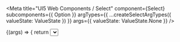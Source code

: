 
<Meta
  title="UI5 Web Components / Select"
  component={Select}
  subcomponents={{ Option }}
  argTypes={{
    ...createSelectArgTypes({ valueState: ValueState })
  }}
  args={{
    valueState: ValueState.None
  }}
/>

<DocsHeader />

<Canvas>
  <Story name="Default">
    {(args) => {
      return <Select {...args} />;
    }}
  </Story>
</Canvas>

<ArgsTable story="." />
<h3>Keyboard Handling</h3>
The <code>Select</code> provides advanced keyboard handling. If the <code>Select</code> is focused, you can open or
close the drop-down by pressing <code>F4</code>, <code>ALT+UP</code> or <code>ALT+DOWN</code> keys. Once the drop-down
is opened, you can use the <code>UP</code> and <code>DOWN</code> arrow keys to navigate through the available options
and select one by pressing the <code>Space</code> or <code>Enter</code> keys. <br />
